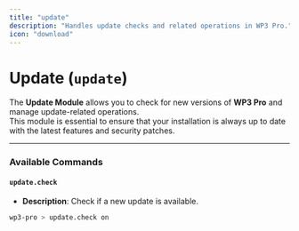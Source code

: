 ```yaml
---
title: "update"
description: "Handles update checks and related operations in WP3 Pro."
icon: "download"
---
```


# Update (`update`) 

The **Update Module** allows you to check for new versions of **WP3 Pro** and manage update-related operations.  
This module is essential to ensure that your installation is always up to date with the latest features and security patches.

---

### Available Commands

#### `update.check`

- **Description**: Check if a new update is available.

```bash
wp3-pro > update.check on
```